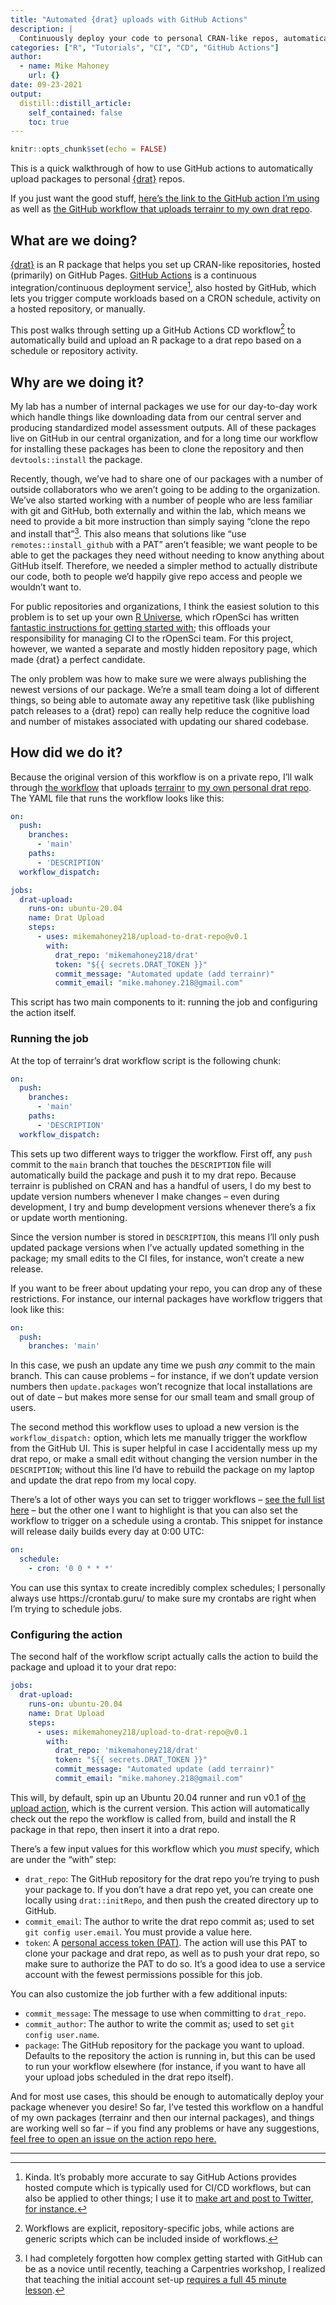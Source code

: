 ```yaml
---
title: "Automated {drat} uploads with GitHub Actions"
description: |
  Continuously deploy your code to personal CRAN-like repos, automatically and for free!
categories: ["R", "Tutorials", "CI", "CD", "GitHub Actions"]
author:
  - name: Mike Mahoney
    url: {}
date: 09-23-2021
output:
  distill::distill_article:
    self_contained: false
    toc: true
---
```



```r
knitr::opts_chunk$set(echo = FALSE)
```

This is a quick walkthrough of how to use GitHub actions to automatically upload packages to personal [{drat}](https://github.com/eddelbuettel/drat) repos. 

If you just want the good stuff, [here's the link to the GitHub action I'm using](https://github.com/mikemahoney218/upload-to-drat-repo/) as well as [the GitHub workflow that uploads terrainr to my own drat repo](https://github.com/ropensci/terrainr/blob/main/.github/workflows/drat.yml).

## What are we doing?

[{drat}](https://github.com/eddelbuettel/drat) is an R package that helps you set up CRAN-like repositories, hosted (primarily) on GitHub Pages. [GitHub Actions](https://github.com/features/actions) is a continuous integration/continuous deployment service^[Kinda. It's probably more accurate to say GitHub Actions provides hosted compute which is typically used for CI/CD workflows, but can also be applied to other things; I use it to [make art and post to Twitter, for instance.](https://twitter.com/proc_tweets)], also hosted by GitHub, which lets you trigger compute workloads based on a CRON schedule, activity on a hosted repository, or manually. 

This post walks through setting up a GitHub Actions CD workflow^[Workflows are explicit, repository-specific jobs, while actions are generic scripts which can be included inside of workflows.] to automatically build and upload an R package to a drat repo based on a schedule or repository activity. 

## Why are we doing it?

My lab has a number of internal packages we use for our day-to-day work which handle things like downloading data from our central server and producing standardized model assessment outputs. All of these packages live on GitHub in our central organization, and for a long time our workflow for installing these packages has been to clone the repository and then `devtools::install` the package.

Recently, though, we've had to share one of our packages with a number of outside collaborators who we aren't going to be adding to the organization. We've also started working with a number of people who are less familiar with git and GitHub, both externally and within the lab, which means we need to provide a bit more instruction than simply saying "clone the repo and install that"^[I had completely forgotten how complex getting started with GitHub can be as a novice until recently, teaching a Carpentries workshop, I realized that teaching the initial account set-up [requires a full 45 minute lesson](https://swcarpentry.github.io/git-novice/07-github/index.html).]. This also means that solutions like "use `remotes::install_github` with a PAT" aren't feasible; we want people to be able to get the packages they need without needing to know anything about GitHub itself. Therefore, we needed a simpler method to actually distribute our code, both to people we'd happily give repo access and people we wouldn't want to.

For public repositories and organizations, I think the easiest solution to this problem is to set up your own [R Universe](https://r-universe.dev/organizations/), which rOpenSci has written [fantastic instructions for getting started with](https://ropensci.org/blog/2021/06/22/setup-runiverse/); this offloads your responsibility for managing CI to the rOpenSci team. For this project, however, we wanted a separate and mostly hidden repository page, which made {drat} a perfect candidate. 

The only problem was how to make sure we were always publishing the newest versions of our package. We're a small team doing a lot of different things, so being able to automate away any repetitive task (like publishing patch releases to a {drat} repo) can really help reduce the cognitive load and number of mistakes associated with updating our shared codebase.

## How did we do it?

Because the original version of this workflow is on a private repo, I'll walk through [the workflow](https://github.com/ropensci/terrainr/blob/main/.github/workflows/drat.yml) that uploads [terrainr](https://github.com/ropensci/terrainr) to [my own personal drat repo](https://github.com/mikemahoney218/drat). The YAML file that runs the workflow looks like this:

```yaml
on:
  push:
    branches:
      - 'main'
    paths:
      - 'DESCRIPTION'
  workflow_dispatch:

jobs:
  drat-upload:
    runs-on: ubuntu-20.04
    name: Drat Upload
    steps:
      - uses: mikemahoney218/upload-to-drat-repo@v0.1
        with:
          drat_repo: 'mikemahoney218/drat'
          token: "${{ secrets.DRAT_TOKEN }}"
          commit_message: "Automated update (add terrainr)"
          commit_email: "mike.mahoney.218@gmail.com"
```

This script has two main components to it: running the job and configuring the action itself. 

### Running the job

At the top of terrainr's drat workflow script is the following chunk:

```yaml
on:
  push:
    branches:
      - 'main'
    paths:
      - 'DESCRIPTION'
  workflow_dispatch:
```

This sets up two different ways to trigger the workflow. First off, any `push` commit to the `main` branch that touches the `DESCRIPTION` file will automatically build the package and push it to my drat repo. Because terrainr is published on CRAN and has a handful of users, I do my best to update version numbers whenever I make changes -- even during development, I try and bump development versions whenever there's a fix or update worth mentioning. 

Since the version number is stored in `DESCRIPTION`, this means I'll only push updated package versions when I've actually updated something in the package; my small edits to the CI files, for instance, won't create a new release.

If you want to be freer about updating your repo, you can drop any of these restrictions. For instance, our internal packages have workflow triggers that look like this:

```yaml
on:
  push:
    branches: 'main'
```

In this case, we push an update any time we push _any_ commit to the main branch. This can cause problems -- for instance, if we don't update version numbers then `update.packages` won't recognize that local installations are out of date -- but makes more sense for our small team and small group of users. 

The second method this workflow uses to upload a new version is the `workflow_dispatch:` option, which lets me manually trigger the workflow from the GitHub UI. This is super helpful in case I accidentally mess up my drat repo, or make a small edit without changing the version number in the `DESCRIPTION`; without this line I'd have to rebuild the package on my laptop and update the drat repo from my local copy.

There's a lot of other ways you can set to trigger workflows -- [see the full list here](https://docs.github.com/en/actions/learn-github-actions/workflow-syntax-for-github-actions#on) -- but the other one I want to highlight is that you can also set the workflow to trigger on a schedule using a crontab. This snippet for instance will release daily builds every day at 0:00 UTC:

```yaml
on:
  schedule: 
    - cron: '0 0 * * *'
```

You can use this syntax to create incredibly complex schedules; I personally always use https://crontab.guru/ to make sure my crontabs are right when I'm trying to schedule jobs.

### Configuring the action

The second half of the workflow script actually calls the action to build the package and upload it to your drat repo:

```yaml
jobs:
  drat-upload:
    runs-on: ubuntu-20.04
    name: Drat Upload
    steps:
      - uses: mikemahoney218/upload-to-drat-repo@v0.1
        with:
          drat_repo: 'mikemahoney218/drat'
          token: "${{ secrets.DRAT_TOKEN }}"
          commit_message: "Automated update (add terrainr)"
          commit_email: "mike.mahoney.218@gmail.com"
```

This will, by default, spin up an Ubuntu 20.04 runner and run v0.1 of [the upload action](https://github.com/mikemahoney218/upload-to-drat-repo/), which is the current version. This action will automatically check out the repo the workflow is called from, build and install the R package in that repo, then insert it into a drat repo.

There's a few input values for this workflow which you _must_ specify, which are under the "with" step:

+ `drat_repo`: The GitHub repository for the drat repo you're trying to push your package to. If you don't have a drat repo yet, you can create one locally using `drat::initRepo`, and then push the created directory up to GitHub.
+ `commit_email`: The author to write the drat repo commit as; used to set `git config user.email`. You must provide a value here.
+ `token`: A [personal access token (PAT)](https://docs.github.com/en/authentication/keeping-your-account-and-data-secure/creating-a-personal-access-token). The action will use this PAT to clone your package and drat repo, as well as to push your drat repo, so make sure to authorize the PAT to do so. It's a good idea to use a service account with the fewest permissions possible for this job.

You can also customize the job further with a few additional inputs:

+ `commit_message`: The message to use when committing to `drat_repo`.
+ `commit_author`: The author to write the commit as; used to set `git config user.name`.
+ `package`: The GitHub repository for the package you want to upload. Defaults to the repository the action is running in, but this can be used to run your workflow elsewhere (for instance, if you want to have all your upload jobs scheduled in the drat repo itself).

And for most use cases, this should be enough to automatically deploy your package whenever you desire! So far, I've tested this workflow on a handful of my own packages (terrainr and then our internal packages), and things are working well so far -- if you find any problems or have any suggestions, [feel free to open an issue on the action repo here.](https://github.com/mikemahoney218/upload-to-drat-repo/issues)

<hr>

<script src="https://utteranc.es/client.js"
        repo="mikemahoney218/mm218.dev"
        issue-term="url"
        label="comment"
        theme="github-light"
        crossorigin="anonymous"
        async>
</script>
